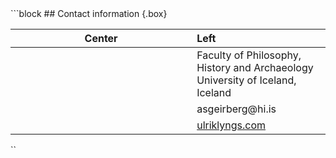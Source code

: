 ```block
## Contact information {.box}
<div class="info-box">

| Center | Left |
|:------:|:-----|
| <i class="fas fa-map-marker-alt"></i>|Faculty of Philosophy, History and Archaeology\
University of Iceland, Iceland|
| <i class="fas fa-envelope"></i> | asgeirberg\@hi.is |
| <i class="fas fa-globe"></i> | [ulriklyngs.com](https://asgeirberg.com) |
 
</div>
``